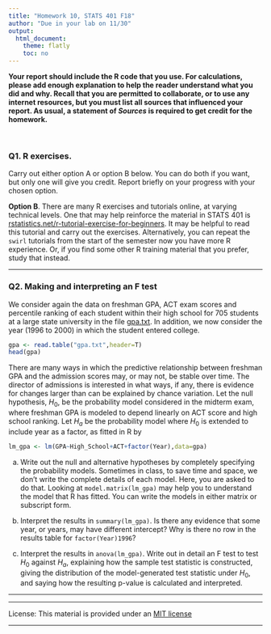 ```yaml
---
title: "Homework 10, STATS 401 F18"
author: "Due in your lab on 11/30"
output:
  html_document:
    theme: flatly
    toc: no
---
```


**Your report should include the R code that you use. For calculations, please add enough explanation to help the reader understand what you did and why. Recall that you are permitted to collaborate, or to use any internet resources, but you must list all sources that influenced your report. As usual, a statement of _Sources_ is required to get credit for the homework.**

<br>

### Q1. R exercises.

Carry out either option A or option B below. You can do both if you want, but only one will give you credit. Report briefly on your progress with your chosen option.


**Option B**. There are many R exercises and tutorials online, at varying technical levels. One that may help reinforce the material in STATS 401 is 
[rstatistics.net/r-tutorial-exercise-for-beginners](http://rstatistics.net/r-tutorial-exercise-for-beginners/).
It may be helpful to read this tutorial and carry out the exercises. Alternatively, you can repeat the `swirl` tutorials from the start of the semester now you have more R experience. Or, if you find some other R training material that you prefer, study that instead.


--------------

### Q2. Making and interpreting an F test

We consider again the data on freshman GPA, ACT exam scores and percentile ranking of each student within their high school for 705 students at a large state university in the file [gpa.txt](gpa.txt).
In addition, we now consider the year (1996 to 2000) in which the student entered college.
```r
gpa <- read.table("gpa.txt",header=T)
head(gpa)
```
There are many ways in which the predictive relationship between freshman GPA and the admission scores may, or may not, be stable over time.
The director of admissions is interested in what ways, if any, there is evidence for changes larger than can be explained by chance variation. 
Let the null hypothesis, $H_0$, be the probability model considered in the midterm exam, where freshman GPA is modeled to depend linearly on ACT score and high school ranking.
Let $H_a$ be the probability model where $H_0$ is extended to include year as a factor, as fitted in R by
```r
lm_gpa <- lm(GPA~High_School+ACT+factor(Year),data=gpa)
```

(a) Write out the null and alternative hypotheses by completely specifying the probability models. Sometimes in class, to save time and space, we don't write the complete details of each model. Here, you are asked to do that. Looking at `model.matrix(lm_gpa)` may help you to understand the model that R has fitted. You can write the models in either matrix or subscript form.

(b) Interpret the results in `summary(lm_gpa)`. Is there any evidence that some year, or years, may have different intercept? Why is there no row in the results table for `factor(Year)1996`?

(c) Interpret the results in `anova(lm_gpa)`. Write out in detail an F test to test $H_0$ against $H_a$, explaining how the sample test statistic is constructed, giving the distribution of the model-generated test statistic under $H_0$, and saying how the resulting p-value is calculated and interpreted.


--------------

-------------

License: This material is provided under an [MIT license](https://ionides.github.io/401w18/LICENSE)<br>


------
